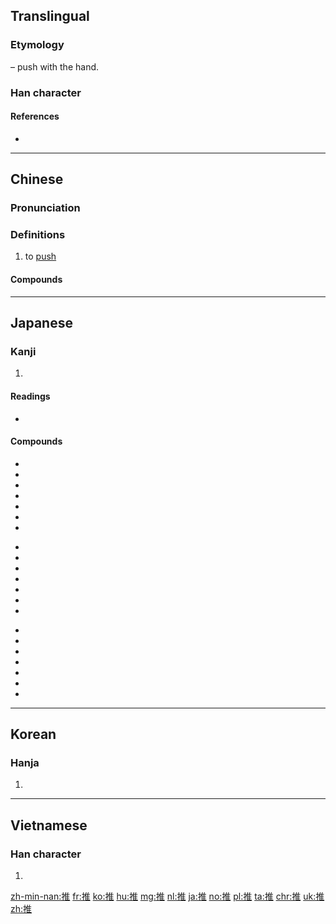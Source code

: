 {{also|稚}}
==Translingual==

===Etymology===
{{Han compound|手|alt1=扌|t1=hand|隹|ls=psc|c1=s|c2=p}} – push with the hand.

===Han character===
{{Han char|rn=64|rad=手|as=08|sn=11|four=50014|canj=QOG|ids=⿰扌隹}}

====References====
* {{Han ref|kx=0439.080|dkj=12284|dj=0790.010|hdz=31898.070|uh=63A8|ud=25512|bh=B1C0|bd=45504}}

----

==Chinese==
{{zh-forms}}

===Pronunciation===
{{zh-pron
|m=tuī
|c=teoi1
|h=pfs=thôi
|md=
|mn=chhui/the/thui
|w=1the
|ma=y
|mc=y
|oc=y
|cat=v
}}

===Definitions===
{{zh-hanzi}}

# to [[push]]

{{zh-cat|Beginning}}

====Compounds====
{{der5
|{{zh-l|推本溯源}}
|{{zh-l|推病}}
|{{zh-l|推波助瀾}}
|{{zh-l|推測}}
|{{zh-l|推陳出新}}
|{{zh-l|推誠相見}}
|{{zh-l|推遲}}
|{{zh-l|推斥力}}
|{{zh-l|推崇}}
|{{zh-l|推出}}
|{{zh-l|推辭}}
|{{zh-l|推戴}}
|{{zh-l|推導}}
|{{zh-l|推倒}}
|{{zh-l|推定}}
|{{zh-l|推動}}
|{{zh-l|推斷}}
|{{zh-l|推度}}
|{{zh-l|推故}}
|{{zh-l|推廣}}
|{{zh-l|推及}}
|{{zh-l|推己及人}}
|{{zh-l|推見}}
|{{zh-l|推薦}}
|{{zh-l|推獎}}
|{{zh-l|推襟送抱}}
|{{zh-l|推進}}
|{{zh-l|推進器}}
|{{zh-l|推究}}
|{{zh-l|推舉}}
|{{zh-l|推拒}}
|{{zh-l|推理}}
|{{zh-l|推力}}
|{{zh-l|推論}}
|{{zh-l|推拿}}
|{{zh-l|推敲}}
|{{zh-l|推求}}
|{{zh-l|推卻}}
|{{zh-l|推讓}}
|{{zh-l|推三阻四}}
|{{zh-l|推搡}}
|{{zh-l|推說}}
|{{zh-l|推算}}
|{{zh-l|推搪}}
|{{zh-l|推濤作浪}}
|{{zh-l|推頭}}
|{{zh-l|推土機}}
|{{zh-l|推託}}
|{{zh-l|推脫}}
|{{zh-l|推委}}
|{{zh-l|推諉}}
|{{zh-l|推問}}
|{{zh-l|推想}}
|{{zh-l|推銷}}
|{{zh-l|推卸}}
|{{zh-l|推謝}}
|{{zh-l|推心置腹}}
|{{zh-l|推行}}
|{{zh-l|推許}}
|{{zh-l|推選}}
|{{zh-l|推延}}
|{{zh-l|推演}}
|{{zh-l|推移}}
|{{zh-l|推展}}
|{{zh-l|推知}}
|{{zh-l|推重}}
|{{zh-l|推子}}
}}

----

==Japanese==

===Kanji===
{{ja-kanji|grade=6|rs=手08}}

# {{defn|lang=ja|sort=手08}}

====Readings====
* {{ja-readings|on=[[すい]] (sui)|kun=[[おす]] (osu)}}

====Compounds====
{{der-top}}
{{top3}}
* {{l|ja|sc=Jpan|推移|tr=すいい, suii}}
* {{l|ja|sc=Jpan|推挙|tr=すいきょ, suikyo}}
* {{l|ja|sc=Jpan|推計|tr=すいけい, suikei}}
* {{l|ja|sc=Jpan|推敲|tr=すいこう, suikō}}
* {{l|ja|sc=Jpan|推考|tr=すいこう, suikō}}
* {{l|ja|sc=Jpan|推察|tr=すいさつ, suisatsu}}
* {{l|ja|sc=Jpan|推参|tr=すいさん, suisan}}
{{mid3}}
* {{l|ja|sc=Jpan|推称|tr=すいしょう, suishō}}
* {{l|ja|sc=Jpan|推賞|tr=すいしょう, suishō}}
* {{l|ja|sc=Jpan|推奨|tr=すいしょう, suishō}}
* {{l|ja|sc=Jpan|推進|tr=すいしん, suishin}}
* {{l|ja|sc=Jpan|推薦|tr=すいせん, suisen}}
* {{l|ja|sc=Jpan|推測|tr=すいそく, suisoku}}
* {{l|ja|sc=Jpan|推戴|tr=すいたい, suitai}}
{{mid3}}
* {{l|ja|sc=Jpan|推断|tr=すいだん, suidan}}
* {{l|ja|sc=Jpan|推知|tr=すいち, suichi}}
* {{l|ja|sc=Jpan|推定|tr=すいてい, suitei}}
* {{l|ja|sc=Jpan|推理|tr=すいり, suiri}}
* {{l|ja|sc=Jpan|推量|tr=すいりょう, suiryō}}
* {{l|ja|sc=Jpan|推力|tr=すいりょく, suiryoku}}
* {{l|ja|sc=Jpan|推論|tr=すいろん, suiron}}
{{bottom}}
{{der-bottom}}

----

==Korean==

===Hanja===
{{ko-hanja|hangeul=[[추]], [[퇴]]|eumhun=|mr=ch'u, t'oe|y=chwu, thoy}}

# {{defn|lang=ko|sort=手08}}

----

==Vietnamese==

===Han character===
{{vi-hantu|[[suy]], [[chui]], [[thoi]], [[thòi]], [[thôi]], [[tòi]]|rs=手08}}

# {{defn|lang=vi|sort=手08}}

[[zh-min-nan:推]]
[[fr:推]]
[[ko:推]]
[[hu:推]]
[[mg:推]]
[[nl:推]]
[[ja:推]]
[[no:推]]
[[pl:推]]
[[ta:推]]
[[chr:推]]
[[uk:推]]
[[zh:推]]